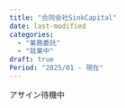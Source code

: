 ```yaml
---
title: "合同会社SinkCapital"
date: last-modified
categories:
  - "業務委託"
  - "就業中"
draft: true
Period: "2025/01 - 現在"
---
```


アサイン待機中
